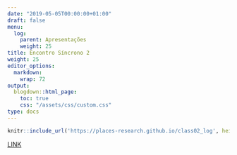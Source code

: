---
date: "2019-05-05T00:00:00+01:00"
draft: false
menu:
  log:
    parent: Apresentações
    weight: 25
title: Encontro Síncrono 2
weight: 25
editor_options: 
  markdown: 
    wrap: 72
output: 
  blogdown::html_page:
    toc: true
    css: "/assets/css/custom.css"
type: docs
---


```{r echo=FALSE, message=FALSE, warning=FALSE}
knitr::include_url('https://places-research.github.io/class02_log', height = "400px")
```

[LINK](https://places-research.github.io/class02_log)
